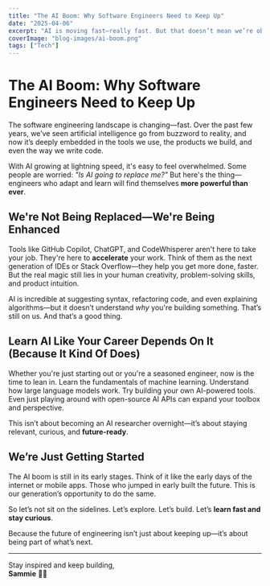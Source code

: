 ```yaml
---
title: "The AI Boom: Why Software Engineers Need to Keep Up"
date: "2025-04-06"
excerpt: "AI is moving fast—really fast. But that doesn’t mean we’re obsolete. It means we need to level up, adapt, and grow with it."
coverImage: "blog-images/ai-boom.png"
tags: ["Tech"]
---
```


# The AI Boom: Why Software Engineers Need to Keep Up

The software engineering landscape is changing—fast. Over the past few years, we’ve seen artificial intelligence go from buzzword to reality, and now it’s deeply embedded in the tools we use, the products we build, and even the way we write code.

With AI growing at lightning speed, it's easy to feel overwhelmed. Some people are worried: _"Is AI going to replace me?"_ But here's the thing—engineers who adapt and learn will find themselves **more powerful than ever**.

## We're Not Being Replaced—We're Being Enhanced

Tools like GitHub Copilot, ChatGPT, and CodeWhisperer aren't here to take your job. They're here to **accelerate** your work. Think of them as the next generation of IDEs or Stack Overflow—they help you get more done, faster. But the real magic still lies in your human creativity, problem-solving skills, and product intuition.

AI is incredible at suggesting syntax, refactoring code, and even explaining algorithms—but it doesn’t understand _why_ you're building something. That’s still on us. And that’s a good thing.

## Learn AI Like Your Career Depends On It (Because It Kind Of Does)

Whether you're just starting out or you're a seasoned engineer, now is the time to lean in. Learn the fundamentals of machine learning. Understand how large language models work. Try building your own AI-powered tools. Even just playing around with open-source AI APIs can expand your toolbox and perspective.

This isn’t about becoming an AI researcher overnight—it’s about staying relevant, curious, and **future-ready**.

## We’re Just Getting Started

The AI boom is still in its early stages. Think of it like the early days of the internet or mobile apps. Those who jumped in early built the future. This is our generation’s opportunity to do the same.

So let’s not sit on the sidelines. Let’s explore. Let’s build. Let’s **learn fast and stay curious**.

Because the future of engineering isn’t just about keeping up—it’s about being part of what’s next.

---

Stay inspired and keep building,  
**Sammie** ✌🏽